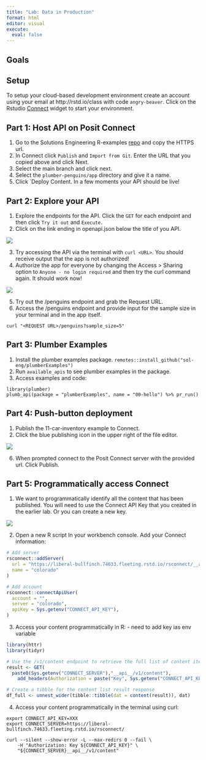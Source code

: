 ```yaml
---
title: "Lab: Data in Production"
format: html
editor: visual
execute: 
  eval: false
---
```


## Goals

## Setup

To setup your cloud-based development environment create an account using your email at http://rstd.io/class with code `angry-beaver`. Click on the Rstudio [Connect](https://docs.posit.co/connect/user/) widget to start your environment.

## Part 1: Host API on Posit Connect

1.  Go to the Solutions Engineering R-examples [repo](https://github.com/sol-eng/r-examples) and copy the HTTPS url.
2.  In Connect click `Publish` and `Import from Git`. Enter the URL that you copied above and click Next.
3.  Select the main branch and click next.
4.  Select the `plumber-penguins/app` directory and give it a name.
5.  Click \`Deploy Content. In a few moments your API should be live!

## Part 2: Explore your API

1.  Explore the endpoints for the API. Click the `GET` for each endpoint and then click `Try it out` and `Execute`.
2.  Click on the link ending in openapi.json below the title of you API.

![](images/Screenshot%202023-09-11%20at%207.22.12%20PM.png)

3.  Try accessing the API via the terminal with `curl <URL>`. You should receive output that the app is not authorized!
4.  Authorize the app for everyone by changing the Access \> Sharing option to `Anyone - no login required` and then try the curl command again. It should work now!

![](images/Screenshot%202023-09-11%20at%207.27.05%20PM.png)

5.  Try out the /penguins endpoint and grab the Request URL.
6.  Access the /penguins endpoint and provide input for the sample size in your terminal and in the app itself.

`curl "<REQUEST URL>/penguins?sample_size=5"`

## Part 3: Plumber Examples

1.  Install the plumber examples package. `remotes::install_github("sol-eng/plumberExamples")`
2.  Run `available_apis` to see plumber examples in the package.
3.  Access examples and code:

```         
library(plumber)
plumb_api(package = "plumberExamples", name = "00-hello") %>% pr_run()
```

## Part 4: Push-button deployment

1.  Publish the 11-car-inventory example to Connect.
2.  Click the blue publishing icon in the upper right of the file editor.

![](images/Screenshot%202023-09-11%20at%207.44.06%20PM.png)

6.  When prompted connect to the Posit Connect server with the provided url. Click Publish.

## Part 5: Programmatically access Connect

1.  We want to programmatically identify all the content that has been published. You will need to use the Connect API Key that you created in the earlier lab. Or you can create a new key.

![](images/Screenshot%202023-09-11%20at%2011.16.59%20AM.png)

2.  Open a new R script In your workbench console. Add your Connect information:

```r
# Add server
rsconnect::addServer(
  url = "https://liberal-bullfinch.74633.fleeting.rstd.io/rsconnect/__api__",
  name = "colorado"
)

# Add account
rsconnect::connectApiUser(
  account = "",
  server = "colorado",
  apiKey = Sys.getenv("CONNECT_API_KEY"),
)
```

3.  Access your content programmatically in R: - need to add key ias env variable

``` r
library(httr)
library(tidyr)

# Use the /v1/content endpoint to retrieve the full list of content items
result <- GET(
  paste0(Sys.getenv("CONNECT_SERVER"),"__api__/v1/content"),
    add_headers(Authorization = paste("Key", Sys.getenv("CONNECT_API_KEY"))))

# Create a tibble for the content list result response
df_full <- unnest_wider(tibble::tibble(dat = content(result)), dat) 
```

4.  Access your content programmatically in the terminal using curl:

```         
export CONNECT_API_KEY=XXX
export CONNECT_SERVER=https://liberal-bullfinch.74633.fleeting.rstd.io/rsconnect/

curl --silent --show-error -L --max-redirs 0 --fail \
    -H "Authorization: Key ${CONNECT_API_KEY}" \
    "${CONNECT_SERVER}__api__/v1/content"
```
